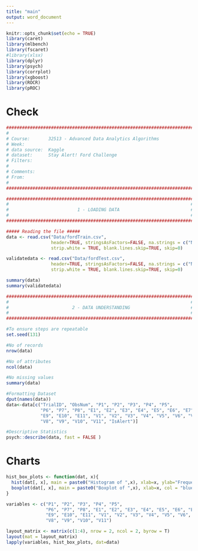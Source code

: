 ```yaml
---
title: "main"
output: word_document
---
```


```r
knitr::opts_chunk$set(echo = TRUE)
library(caret)
library(mlbench)
library(fscaret)
#library(xlsx)
library(dplyr)
library(psych)
library(corrplot)
library(xgboost)
library(ROCR)
library(pROC)
```

# Check

```r
##################################################################################
#
# Course:       32513 - Advanced Data Analytics Algorithms
# Week:         
# data source:  Kaggle
# dataset:      Stay Alert! Ford Challenge
# Filters:      
#
# Comments:     
# From:         
#
##################################################################################

#######################################################################
#                                                                     #
#                          1 - LOADING DATA                           #
#                                                                     #
#######################################################################

##### Reading the file #####
data <- read.csv("Data/fordTrain.csv",
                 header=TRUE, stringsAsFactors=FALSE, na.strings = c("NA", ""),
                 strip.white = TRUE, blank.lines.skip=TRUE, skip=0)

validatedata <- read.csv("Data/fordTest.csv",
                 header=TRUE, stringsAsFactors=FALSE, na.strings = c("NA", ""),
                 strip.white = TRUE, blank.lines.skip=TRUE, skip=0)

summary(data)
summary(validatedata)

#######################################################################
#                                                                     #
#                        2 - DATA UNDERSTANDING                       #
#                                                                     #
#######################################################################

#To ensure steps are repeatable
set.seed(131)

#No of records
nrow(data)

#No of attributes
ncol(data)

#No missing values
summary(data)

#Formatting Dataset
dput(names(data))
data<-data[c("TrialID", "ObsNum", "P1", "P2", "P3", "P4", "P5", 
             "P6", "P7", "P8", "E1", "E2", "E3", "E4", "E5", "E6", "E7", "E8", 
             "E9", "E10", "E11", "V1", "V2", "V3", "V4", "V5", "V6", "V7", 
             "V8", "V9", "V10", "V11", "IsAlert")]

#Descriptive Statistics
psych::describe(data, fast = FALSE )
```


# Charts

```r

hist_box_plots <- function(dat, x){
  hist(dat[, x], main = paste0("Histogram of ",x), xlab=x, ylab="Frequency", col = "blue")
  boxplot(dat[, x], main = paste0("Boxplot of ",x), xlab=x, col = "blue")
}

variables <- c("P1", "P2", "P3", "P4", "P5", 
               "P6", "P7", "P8", "E1", "E2", "E3", "E4", "E5", "E6", "E7", "E8", 
               "E9", "E10", "E11", "V1", "V2", "V3", "V4", "V5", "V6", "V7", 
               "V8", "V9", "V10", "V11")

layout_matrix <- matrix(c(1:4), nrow = 2, ncol = 2, byrow = T)
layout(mat = layout_matrix)
lapply(variables, hist_box_plots, dat=data)
```